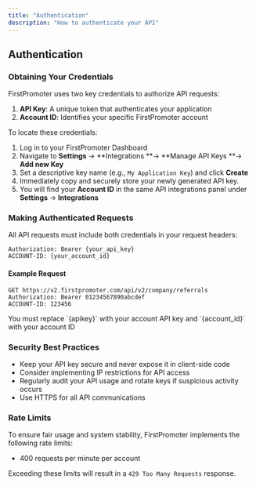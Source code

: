 ```yaml
---
title: "Authentication"
description: "How to authenticate your API"
---
```


## Authentication

### Obtaining Your Credentials

FirstPromoter uses two key credentials to authorize API requests:

1. **API Key**: A unique token that authenticates your application
2. **Account ID**: Identifies your specific FirstPromoter account

To locate these credentials:

1. Log in to your FirstPromoter Dashboard
2. Navigate to **Settings** → **Integrations **→ **Manage API Keys **→ **Add new Key**
3. Set a descriptive key name (e.g., `My Application Key`) and click **Create**
4. Immediately copy and securely store your newly generated API key.
5. You will find your **Account ID** in the same API integrations panel under **Settings** → **Integrations**

### Making Authenticated Requests

All API requests must include both credentials in your request headers:

```
Authorization: Bearer {your_api_key}
ACCOUNT-ID: {your_account_id}
```

#### Example Request

```
GET https://v2.firstpromoter.com/api/v2/company/referrals
Authorization: Bearer 01234567890abcdef
ACCOUNT-ID: 123456
```

<Note>
  You must replace `{apikey}` with your account API key and  `{account_id}` with your account ID
</Note>

### Security Best Practices

- Keep your API key secure and never expose it in client-side code
- Consider implementing IP restrictions for API access
- Regularly audit your API usage and rotate keys if suspicious activity occurs
- Use HTTPS for all API communications

### Rate Limits

To ensure fair usage and system stability, FirstPromoter implements the following rate limits:

- 400 requests per minute per account

Exceeding these limits will result in a `429 Too Many Requests` response.
